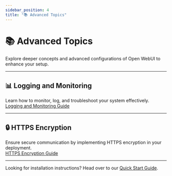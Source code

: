 ```yaml
---
sidebar_position: 4
title: "📚 Advanced Topics"
---
```


# 📚 Advanced Topics

Explore deeper concepts and advanced configurations of Open WebUI to enhance your setup.

---

## 📊 Logging and Monitoring  
Learn how to monitor, log, and troubleshoot your system effectively.  
[Logging and Monitoring Guide](/getting-started/advanced-topics/logging)

---

## 🔒 HTTPS Encryption  
Ensure secure communication by implementing HTTPS encryption in your deployment.  
[HTTPS Encryption Guide](/getting-started/advanced-topics/https-encryption)

---

Looking for installation instructions? Head over to our [Quick Start Guide](/getting-started/quick-start).  